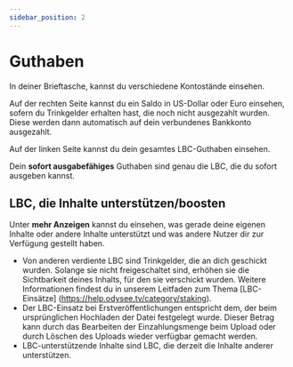---
sidebar_position: 2
---

# Guthaben

In deiner Brieftasche, kannst du verschiedene Kontostände einsehen.

Auf der rechten Seite kannst du ein Saldo in US-Dollar oder Euro einsehen, sofern du Trinkgelder erhalten hast, die noch nicht ausgezahlt wurden. Diese werden dann automatisch auf dein verbundenes Bankkonto ausgezahlt.

Auf der linken Seite kannst du dein gesamtes LBC-Guthaben einsehen. 

Dein **sofort ausgabefähiges** Guthaben sind genau die LBC, die du sofort ausgeben kannst.

## LBC, die Inhalte unterstützen/boosten

Unter **mehr Anzeigen** kannst du einsehen, was gerade deine eigenen Inhalte oder andere Inhalte unterstützt und was andere Nutzer dir zur Verfügung gestellt haben.

- Von anderen verdiente LBC sind Trinkgelder, die an dich geschickt wurden. Solange sie nicht freigeschaltet sind, erhöhen sie die Sichtbarkeit deines Inhalts, für den sie verschickt wurden. Weitere Informationen findest du in unserem Leitfaden zum Thema [LBC-Einsätze] (https://help.odysee.tv/category/staking).
- Der LBC-Einsatz bei Erstveröffentlichungen entspricht dem, der beim ursprünglichen Hochladen der Datei festgelegt wurde. Dieser Betrag kann durch das Bearbeiten der Einzahlungsmenge beim Upload oder durch Löschen des Uploads wieder verfügbar gemacht werden.
- LBC-unterstützende Inhalte sind LBC, die derzeit die Inhalte anderer unterstützen.
